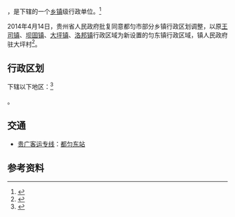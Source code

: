{{中国乡级行政区|52/27/01/104/000}}

'''{{PAGENAMEBASE}}'''，是{{PRC admin/fullname|52/27/01/104/000|3}}下辖的一个[[乡镇|乡镇]]级行政单位。<ref>{{PRC admin/ref sgc|{{PRC admin/parent|52/27/01/104/000}}}}</ref>

2014年4月14日，贵州省人民政府批复同意都匀市部分乡镇行政区划调整，以原[[王司镇|王司镇]]、[[坝固镇|坝固镇]]、[[大坪镇_(都匀市)|大坪镇]]、[[洛邦镇|洛邦镇]]行政区域为新设置的匀东镇行政区域，镇人民政府驻大坪村<ref>{{Cite web |url=http://www.gzgov.gov.cn/xxgk/jbxxgk/fgwj/zfwj/qfh/201507/t20150703_298207.html |title=省人民政府关于同意都匀市部分乡镇行政区划调整的批复（黔府函〔2014〕80号） |accessdate=2017-08-30 |archive-date=2017-08-31 |archive-url=https://web.archive.org/web/20170831002129/http://www.gzgov.gov.cn/xxgk/jbxxgk/fgwj/zfwj/qfh/201507/t20150703_298207.html |dead-url=no }}</ref>。

== 行政区划 ==
{{PAGENAMEBASE}}下辖以下地区：<ref>{{PRC admin/ref sgc|52/27/01/104/000}}</ref>

{{PRC admin/children|52/27/01/104/000}}。

== 交通 ==
*{{rint|cn|crh}}[[贵广客运专线|贵广客运专线]]：[[都匀东站|都匀东站]]

== 参考资料 ==
{{reflist}}

{{PRC admin/navcat|52/27/01/104/000}}